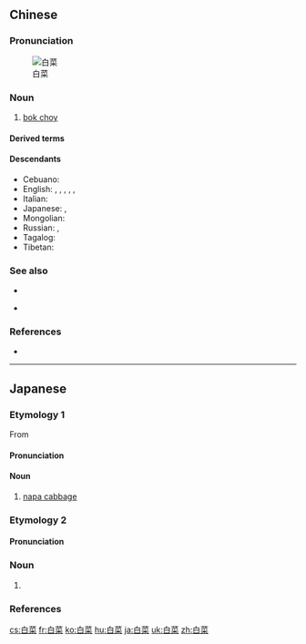 ==Chinese==
{{zh-forms}}

===Pronunciation===
{{zh-pron
|m=báicài
|c=baak6 coi3
|h=pfs=pha̍k-chhoi
|md=băh-cái
|mn=xm,qz,tw:pe̍h-chhài/zz:pe̍eh-chhài
|w=5baq tshe
|cat=n
}}
[[Image:Bokchoy.jpg|thumb|白菜]]

===Noun===
{{zh-noun}}

# [[bok choy]]

====Derived terms====
{{zh-der|洋白菜}}

====Descendants====
* Cebuano: {{l|ceb|petsay}}
* English: {{l|en|bok choy}}, {{l|en|pak choi}}, {{l|en|bokchoi}}, {{l|en|bok choi}}, {{l|en|baicai}}, {{l|en|petsai}}
* Italian: {{l|it|pe-tsai}}
* Japanese: {{ja-r|白%菜|ハク%サイ}}, {{ja-r|白%菜|パク%チョイ}}
* Mongolian: {{l|mn|байцаа}}
* Russian: {{l|ru|петса́й}}, {{l|ru|бокчо́й}}
* Tagalog: {{l|tl|petsay}}
* Tibetan: {{l|bo|པད་ཚལ}}

===See also===
* {{zh-l|青江菜}}
* {{qualifier|Cantonese}} {{zh-l|黃芽白}}

===References===
* {{cite-web
|url=http://www.cantonese.sheik.co.uk/dictionary/search/?searchtype=1&text=%E7%99%BD%E8%8F%9C
|title=白菜
|work=Cantodict
|language=Cantonese/English
|accessdate=2008-05-12}}

{{zh-cat|Elementary|Brassicas|Vegetables}}

----

==Japanese==

===Etymology 1===
{{wikipedia|lang=ja|ハクサイ}}
{{ja-kanjitab|はく|さい|yomi=o}}
From {{der|ja|zh|白菜|sort=はくさい}}

====Pronunciation====
{{ja-pron|はくさい|y=ko|acc=3|dev=2|acc_ref=NHK,DJR,SMK5|acc2=0|acc2_ref=DJR,SMK5,NHK}}

====Noun====
{{ja-noun|はくさい|ハクサイ}}

# [[napa cabbage]]

===Etymology 2===
{{ja-kanjitab|ぱく|ちょい|yomi=irr|sort=はくちょい''}}
{{bor|ja|yue|白菜|sort=はくちょい''|tr=baak6 coi3}}

====Pronunciation====
{{ja-pron|パクチョイ|y=i|dev=2|acc=0|acc_ref=DJR}}

===Noun===
{{ja-noun|パクチョイ}}

# {{synonym of|lang=ja|青梗菜||[[bok choy]]}}

===References===
<references/>

{{cln|ja|words with multiple readings}}
{{C|ja|Brassicas|Vegetables|sort=はくさい}}

[[cs:白菜]]
[[fr:白菜]]
[[ko:白菜]]
[[hu:白菜]]
[[ja:白菜]]
[[uk:白菜]]
[[zh:白菜]]